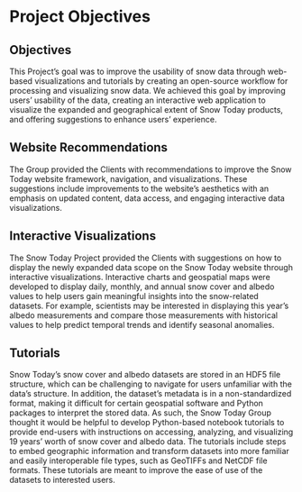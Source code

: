# Project Objectives {#objectives}

## Objectives

This Project’s goal was to improve the usability of snow data through web-based visualizations and tutorials by creating an open-source workflow for processing and visualizing snow data. We achieved this goal by improving users’ usability of the data, creating an interactive web application to visualize the expanded and geographical extent of Snow Today products, and offering suggestions to enhance users’ experience. 

## Website Recommendations

The Group provided the Clients with recommendations to improve the Snow Today website framework, navigation, and visualizations. These suggestions include improvements to the website’s aesthetics with an emphasis on updated content, data access, and engaging interactive data visualizations. 

## Interactive Visualizations

The Snow Today Project provided the Clients with suggestions on how to display the newly expanded data scope on the Snow Today website through interactive visualizations. Interactive charts and geospatial maps were developed to display daily, monthly, and annual snow cover and albedo values to help users gain meaningful insights into the snow-related datasets. For example, scientists may be interested in displaying this year’s albedo measurements and compare those measurements with historical values to help predict temporal trends and identify seasonal anomalies. 

## Tutorials

Snow Today’s snow cover and albedo datasets are stored in an HDF5 file structure, which can be challenging to navigate for users unfamiliar with the data’s structure. In addition, the dataset’s metadata is in a non-standardized format, making it difficult for certain geospatial software and Python packages to interpret the stored data. As such, the Snow Today Group thought it would be helpful to develop Python-based notebook tutorials to provide end-users with instructions on accessing, analyzing, and visualizing 19 years’ worth of snow cover and albedo data. The tutorials include steps to embed geographic information and transform datasets into more familiar and easily interoperable file types, such as GeoTIFFs and NetCDF file formats. These tutorials are meant to improve the ease of use of the datasets to interested users.

